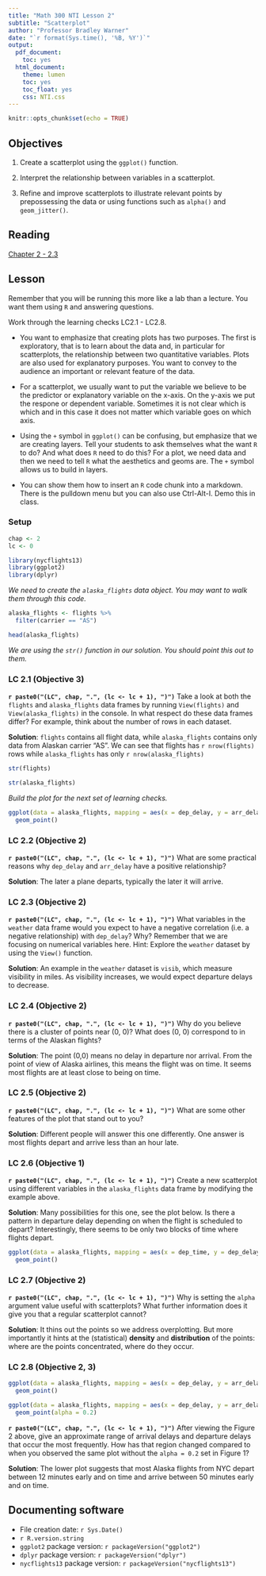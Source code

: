 ```yaml
---
title: "Math 300 NTI Lesson 2"
subtitle: "Scatterplot"
author: "Professor Bradley Warner"
date: "`r format(Sys.time(), '%B, %Y')`"
output:
  pdf_document:
    toc: yes
  html_document:
    theme: lumen
    toc: yes
    toc_float: yes
    css: NTI.css
---
```



```r
knitr::opts_chunk$set(echo = TRUE)
```

## Objectives

1. Create a scatterplot using the `ggplot()` function.  

2. Interpret the relationship between variables in a scatterplot.

3. Refine and improve scatterplots to illustrate relevant points by prepossessing the data or using functions such as `alpha()` and `geom_jitter()`.  

## Reading 

[Chapter 2 - 2.3](https://moderndive.com/2-viz.html#needed-packages)

## Lesson 

Remember that you will be running this more like a lab than a lecture. You want them using `R` and answering questions.

Work through the learning checks LC2.1 - LC2.8. 

+ You want to emphasize that creating plots has two purposes. The first is exploratory, that is to learn about the data and, in particular for scatterplots, the relationship between two quantitative variables. Plots are also used for explanatory purposes. You want to convey to the audience an important or relevant feature of the data. 

+ For a scatterplot, we usually want to put the variable we believe to be the predictor or explanatory variable on the x-axis. On the y-axis we put the respone or dependent variable. Sometimes it is not clear which is which and in this case it does not matter which variable goes on which axis. 

+ Using the `+` symbol in `ggplot()` can be confusing, but emphasize that we are creating layers. Tell your students to ask themselves what the want `R` to do? And what does `R` need to do this? For a plot, we need data and then we need to tell `R` what the aesthetics and geoms are. The `+` symbol allows us to build in layers.

+ You can show them how to insert an `R` code chunk into a markdown. There is the pulldown menu but you can also use Ctrl-Alt-I. Demo this in class. 

### Setup  

```r
chap <- 2
lc <- 0
```

```r
library(nycflights13)
library(ggplot2)
library(dplyr)
```

*We need to create the `alaska_flights` data object. You may want to walk them through this code.*

```r
alaska_flights <- flights %>% 
  filter(carrier == "AS")
```

```r
head(alaska_flights)
```


*We are using the `str()` function in our solution. You should point this out to them.*

### LC 2.1 (Objective 3)

**`r paste0("(LC", chap, ".", (lc <- lc + 1), ")")`**  Take a look at both the `flights` and `alaska_flights` data frames by running `View(flights)` and `View(alaska_flights)` in the console. In what respect do these data frames differ? For example, think about the number of rows in each dataset.

**Solution**: `flights` contains all flight data, while `alaska_flights` contains only data from Alaskan carrier "AS". We can see that flights has `r nrow(flights)` rows while `alaska_flights` has only `r nrow(alaska_flights)`

```r
str(flights)
```

```r
str(alaska_flights)
```

*Build the plot for the next set of learning checks.*

```r
ggplot(data = alaska_flights, mapping = aes(x = dep_delay, y = arr_delay)) + 
  geom_point()
```


### LC 2.2 (Objective 2)

**`r paste0("(LC", chap, ".", (lc <- lc + 1), ")")`**  What are some practical reasons why `dep_delay` and `arr_delay` have a positive relationship?

**Solution**: The later a plane departs, typically the later it will arrive.


### LC 2.3 (Objective 2)

**`r paste0("(LC", chap, ".", (lc <- lc + 1), ")")`**  What variables in the `weather` data frame would you expect to have a negative correlation (i.e. a negative relationship) with `dep_delay`? Why? Remember that we are focusing on numerical variables here. Hint: Explore the `weather` dataset by using the `View()` function. 

**Solution**: An example in the `weather` dataset is `visib`, which measure visibility in miles. As visibility increases, we would expect departure delays to decrease. 

### LC 2.4 (Objective 2)

**`r paste0("(LC", chap, ".", (lc <- lc + 1), ")")`** Why do you believe there is a cluster of points near (0, 0)? What does (0, 0) correspond to in terms of the Alaskan flights?

**Solution**: The point (0,0) means no delay in departure nor arrival. From the point of view of Alaska airlines, this means the flight was on time. It seems most flights are at least close to being on time.

### LC 2.5 (Objective 2)

**`r paste0("(LC", chap, ".", (lc <- lc + 1), ")")`** What are some other features of the plot that stand out to you?

**Solution**: Different people will answer this one differently. One answer is most flights depart and arrive less than an hour late. 

### LC 2.6 (Objective 1)

**`r paste0("(LC", chap, ".", (lc <- lc + 1), ")")`** Create a new scatterplot using different variables in the `alaska_flights` data frame by modifying the example above.

**Solution**: Many possibilities for this one, see the plot below. Is there a pattern in departure delay depending on when the flight is scheduled to depart? Interestingly, there seems to be only two blocks of time where flights depart. 

```r
ggplot(data = alaska_flights, mapping = aes(x = dep_time, y = dep_delay)) +
  geom_point()
```

### LC 2.7 (Objective 2)

**`r paste0("(LC", chap, ".", (lc <- lc + 1), ")")`**  Why is setting the `alpha` argument value useful with scatterplots? What further information does it give you that a regular scatterplot cannot?

**Solution**: It thins out the points so we address overplotting. But more importantly it hints at the (statistical) **density** and **distribution** of the points: where are the points concentrated, where do they occur.

### LC 2.8 (Objective 2, 3)

```r
ggplot(data = alaska_flights, mapping = aes(x = dep_delay, y = arr_delay)) + 
  geom_point()
```

```r
ggplot(data = alaska_flights, mapping = aes(x = dep_delay, y = arr_delay)) + 
  geom_point(alpha = 0.2)
```



**`r paste0("(LC", chap, ".", (lc <- lc + 1), ")")`** After viewing the Figure 2 above, give an approximate range of arrival delays and departure delays that occur the most frequently.  How has that region changed compared to when you observed the same plot without the `alpha = 0.2` set in Figure 1?

**Solution**: The lower plot suggests that most Alaska flights from NYC depart between 12 minutes early and on time and arrive between 50 minutes early and on time.


## Documenting software 

  * File creation date: `r Sys.Date()`
  * `r R.version.string`
  * `ggplot2` package version: `r packageVersion("ggplot2")`
  * `dplyr` package version: `r packageVersion("dplyr")`
  * `nycflights13` package version: `r packageVersion("nycflights13")`
